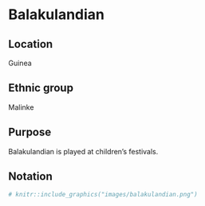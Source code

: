 # Balakulandian

## Location
Guinea

## Ethnic group
Malinke

## Purpose
Balakulandian is played at children's festivals.

## Notation
```r
# knitr::include_graphics("images/balakulandian.png")
```